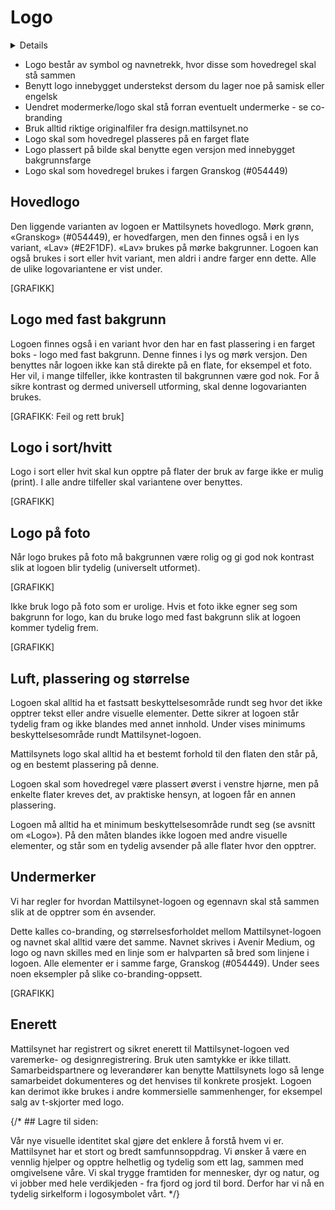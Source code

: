 
<Meta title="Identitet/Logo" />

# <PencilRulerIcon /> Logo

<Details>
<Details.Summary>Hvordan bruke i PowerPoint / Word?</Details.Summary>

<ol>
  <li>Trykk på logoen du ønsker</li>
  <li>I PowerPoint, Word eller annet program: Høyreklikk &rsaquo; Trykk <strong>Lim inn</strong></li>
</ol>

</Details>

<Svgs path="logo" reverse mode="light" />

<Svgs path="logo" reverse mode="dark" />

- Logo består av symbol og navnetrekk, hvor disse som hovedregel skal stå sammen
- Benytt logo innebygget understekst dersom du lager noe på samisk eller engelsk
- Uendret modermerke/logo skal stå forran eventuelt undermerke - se co-branding
- Bruk alltid riktige originalfiler fra design.mattilsynet.no
- Logo skal som hovedregel plasseres på en farget flate
- Logo plassert på bilde skal benytte egen versjon med innebygget bakgrunnsfarge
- Logo skal som hovedregel brukes i fargen Granskog (#054449)

## Hovedlogo
Den liggende varianten av logoen er Mattilsynets hovedlogo. Mørk grønn, «Granskog» (#054449), er hovedfargen, men den finnes også i en lys variant, «Lav» (#E2F1DF). «Lav» brukes på mørke bakgrunner. Logoen kan også brukes i sort eller hvit variant, men aldri i andre farger enn dette. Alle de ulike logovariantene er vist under.

[GRAFIKK]

## Logo med fast bakgrunn
Logoen finnes også i en variant hvor den har en fast plassering i en farget boks - logo med fast bakgrunn. Denne finnes i lys og mørk versjon. Den benyttes når logoen ikke kan stå direkte på en flate, for eksempel et foto. Her vil, i mange tilfeller, ikke kontrasten til bakgrunnen være god nok. For å sikre kontrast og dermed universell utforming, skal denne logovarianten brukes.

[GRAFIKK: Feil og rett bruk]

## Logo i sort/hvitt
Logo i sort eller hvit skal kun opptre på flater der bruk av farge ikke er mulig (print). I alle andre tilfeller skal variantene over benyttes.

[GRAFIKK]

## Logo på foto
Når logo brukes på foto må bakgrunnen være rolig og gi god nok kontrast slik at logoen blir tydelig (universelt utformet).

[GRAFIKK]

Ikke bruk logo på foto som er urolige. Hvis et foto ikke egner seg som bakgrunn for logo, kan du bruke logo med fast bakgrunn slik at logoen kommer tydelig frem.

[GRAFIKK]

## Luft, plassering og størrelse
Logoen skal alltid ha et fastsatt beskyttelsesområde rundt seg hvor det ikke opptrer tekst eller andre visuelle elementer. Dette sikrer at logoen står tydelig fram og ikke blandes med annet innhold. Under vises minimums beskyttelsesområde rundt Mattilsynet-logoen. 

Mattilsynets logo skal alltid ha et bestemt forhold til den flaten den står på, og en bestemt plassering på denne.

Logoen skal som hovedregel være plassert øverst i venstre hjørne, men på enkelte flater kreves det, av praktiske hensyn, at logoen får en annen plassering.

Logoen må alltid ha et minimum beskyttelsesområde rundt seg (se avsnitt om «Logo»). På den måten blandes ikke logoen med andre visuelle elementer, og står som en tydelig avsender på alle flater hvor den opptrer.



## Undermerker

Vi har regler for hvordan Mattilsynet-logoen og egennavn skal stå sammen slik at de opptrer som én avsender.

Dette kalles co-branding, og størrelsesforholdet mellom Mattilsynet-logoen og navnet skal alltid være det samme. Navnet skrives i Avenir Medium, og logo og navn skilles med en linje som er halvparten så bred som linjene i logoen. Alle elementer er i samme farge, Granskog (#054449). Under sees noen eksempler på slike co-branding-oppsett.

[GRAFIKK]


## Enerett
Mattilsynet har registrert og sikret enerett til Mattilsynet-logoen ved varemerke- og designregistrering. Bruk uten samtykke er ikke tillatt. Samarbeidspartnere og leverandører kan benytte Mattilsynets logo så lenge samarbeidet dokumenteres og det henvises til konkrete prosjekt. Logoen kan derimot ikke brukes i andre kommersielle sammenhenger, for eksempel salg av t-skjorter med logo.


{/* ## Lagre til siden:

Vår nye visuelle identitet skal gjøre det enklere å forstå hvem vi er. Mattilsynet har et stort og bredt samfunnsoppdrag. Vi ønsker å være en vennlig hjelper og opptre helhetlig og tydelig som ett lag, sammen med omgivelsene våre. Vi skal trygge framtiden for mennesker, dyr og natur, og vi jobber med hele verdikjeden - fra fjord og jord til bord. Derfor har vi nå en tydelig sirkelform i logosymbolet vårt. */}
